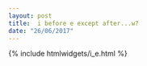 ```yaml
---
layout: post
title:  i before e except after...w?
date: "26/06/2017"
---
```


{% include htmlwidgets/i_e.html %}

